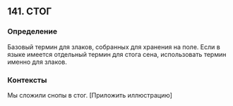## 141. СТОГ
### Определение
Базовый термин для злаков, собранных для хранения на поле. Если в языке имеется отдельный термин для стога сена, использовать термин именно для злаков.

### Контексты
Мы сложили снопы в стог. [Приложить иллюстрацию]

